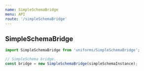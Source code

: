 ```yaml
---
name: SimpleSchemaBridge
menu: API
route: '/simpleSchemaBridge'
---
```


## SimpleSchemaBridge

```js
import SimpleSchemaBridge from 'uniforms/SimpleSchemaBridge';

// SimpleSchema bridge.
const bridge = new SimpleSchemaBridge(simpleSchemaInstance);
```
